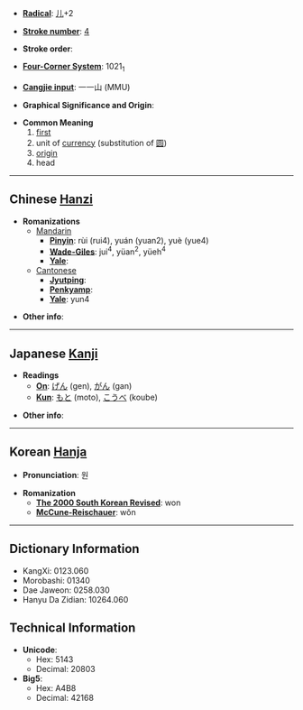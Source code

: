 * '''[[Wiktionary:Chinese radical index| Radical]]''': [[Wiktionary:Chinese radical index 儿|儿]]+2

* '''[[Wiktionary:Chinese total strokes index|Stroke number]]''': [[Wiktionary:Chinese total strokes index 4|4]]

* '''Stroke order''': 

* '''[[Wiktionary:Chinese four corner index|Four-Corner System]]''': 1021<sub>1</sub>

* '''[[Wiktionary:Chinese Cangjie index|Cangjie input]]''': 一一山 (MMU)

* '''Graphical Significance and Origin''': 

* '''Common Meaning'''
*# [[first]]
*# unit of [[currency]] (substitution of [[圆]])
*# [[origin]]
*# head


----
== Chinese [[Hanzi]] ==

* '''Romanizations'''
** [[Mandarin]]
*** '''[[Pinyin]]''': rùi (rui4), yuán (yuan2), yuè (yue4)
*** '''[[Wade-Giles]]''': jui<sup>4</sup>, yüan<sup>2</sup>, yüeh<sup>4</sup>
*** '''[[Yale]]''': 
**[[Cantonese]]
***'''[[Jyutping]]''':
***'''[[Penkyamp]]''': 
***'''[[Yale]]''': yun4

* '''Other info''': 

----

== Japanese [[Kanji]] ==
<font lang="ja">
* '''Readings'''
** '''[[On]]''': [[げん]] (gen), [[がん]] (gan)
** '''[[Kun]]''': [[もと]] (moto), [[こうべ]] (koube)

* '''Other info''':  
</font>
----

== Korean [[Hanja]] ==

* '''Pronunciation''': 원

* '''Romanization'''
** '''[[The 2000 South Korean Revised Romanization|The 2000 South Korean Revised]]''': won
** '''[[McCune-Reischauer]]''': wŏn

----

== Dictionary Information ==

* KangXi: 0123.060
* Morobashi: 01340
* Dae Jaweon: 0258.030
* Hanyu Da Zidian: 10264.060

== Technical Information ==

* '''Unicode''':
** Hex: 5143
** Decimal: 20803
* '''Big5''':
** Hex: A4B8
** Decimal: 42168